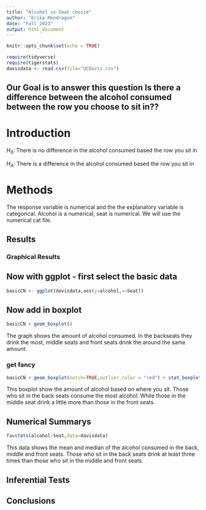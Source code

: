 ```yaml
---
title: "Alcohol vs Seat choice"
author: "Erika Mondragon"
date: "Fall 2023"
output: html_document
---
```


```r
knitr::opts_chunk$set(echo = TRUE)
```

```r
require(tidyverse)
require(tigerstats)
davisdata <- read.csv(file="UCDavis.csv")
```
## Our Goal is to answer this question Is there a difference between the alcohol consumed between the row you choose to sit in??

# Introduction

$H_0$: There is no difference in the alcohol consumed based the row you sit in

$H_A$: There is a difference in the alcohol consumed based the row you sit in

# Methods

The response variable is numerical and the the explanatory variable is categorical. Alcohol  is a numerical, seat is numerical. We will use the numerical cat file. 

## Results 

### Graphical Results 

## Now with ggplot - first select the basic data

```r
basicCN <- ggplot(davisdata,aes(y=alcohol,x=Seat))
```
## Now add in boxplot

```r
basicCN + geom_boxplot()
```
  
The graph shows the amount of alcohol consumed. In the backseats they drink the most, middle seats and front seats drink the around the same amount. 
  
### get fancy  

```r
basicCN + geom_boxplot(notch=TRUE,outlier.color = "red") + stat_boxplot(geom ='errorbar') + labs(title="Fancy notch boxplot \n with 2 lines")
```

This boxplot show the amount of alcohol based on where you sit. Those who sit in the back seats consume the most alcohol. While those in the middle seat drink a little more than those in the front seats. 

## Numerical Summarys 

```r
favstats(alcohol~Seat,data=davisdata)
```

This data shows the mean and median of the alcohol consumed in the back, middle and front seats. Those who sit in the back seats drink at least three times than those who sit in the middle and front seats. 

## Inferential Tests

## Conclusions


